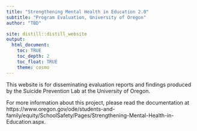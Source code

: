 ```yaml
---
title: "Strengthening Mental Health in Education 2.0"
subtitle: "Program Evaluation, University of Oregon"
author: "TBD"

site: distill::distill_website
output:
  html_document:
    toc: TRUE
    toc_depth: 2
    toc_float: TRUE
    theme: cosmo
---
```


This website is for disseminating evaluation reports and findings produced by the Suicide Prevention Lab at the University of Oregon.

For more information about this project, please read the documentation at 
https://www.oregon.gov/ode/students-and-family/equity/SchoolSafety/Pages/Strengthening-Mental-Health-in-Education.aspx.
